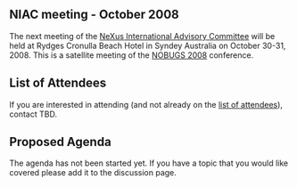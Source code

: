 == NIAC meeting - October 2008 ==

The next meeting of the [[NIAC|NeXus International Advisory Committee]] will be held at Rydges Cronulla Beach Hotel in Syndey Australia on October 30-31, 2008. This is a satellite meeting of the [http://www.nbi.ansto.gov.au/cgi-bin/nobugs2008/overview.ws3 NOBUGS 2008] conference.

==List of Attendees==

If you are interested in attending (and not already on the [[NIAC2008_attendees|list of attendees]]), contact TBD.

==Proposed Agenda==

The agenda has not been started yet. If you have a topic that you would like covered please add it to the discussion page.